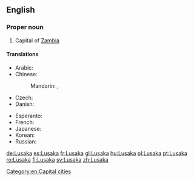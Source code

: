 ==English==
{{wikipedia}}

===Proper noun===
{{en-proper noun}}

# Capital of [[Zambia]]

====Translations====
{{trans-top|capital of Zambia}}
* Arabic: {{t-|ar|لوساكا|f|tr=lusaka|sc=Arab}}
* Chinese:
*: Mandarin: {{t|cmn|盧薩卡|sc=Hani}}, {{t|cmn|卢萨卡|tr=Lúsàkǎ|sc=Hani}}
* Czech: {{t-|cs|Lusaka|f}}
* Danish: {{t-|da|Lusaka}}
{{trans-mid}}
* Esperanto: {{t|eo|Lusako}}
* French: {{t+|fr|Lusaka}}
* Japanese: {{t-|ja|ルサカ|tr=Rusaka}}
* Korean: {{t-|ko|루사카|tr=Rusaka|sc=Kore}}
* Russian: {{t-|ru|Лусака|f|tr=Lusáka}}
{{trans-bottom}}

[[Category:en:Capital cities]]

[[de:Lusaka]]
[[es:Lusaka]]
[[fr:Lusaka]]
[[gl:Lusaka]]
[[hu:Lusaka]]
[[pl:Lusaka]]
[[pt:Lusaka]]
[[ro:Lusaka]]
[[fi:Lusaka]]
[[sv:Lusaka]]
[[zh:Lusaka]]